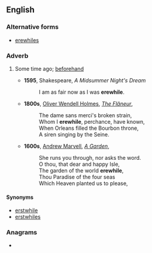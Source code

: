 ==English==

===Alternative forms===
* [[erewhiles]]

===Adverb===
{{en-adv|-}}

# {{lb|en|archaic|or|poetic}} Some time ago; [[beforehand]]
#* '''1595''', Shakespeare, ''A Midsummer Night's Dream''
#*: I am as fair now as I was '''erewhile'''.
#* '''1800s''', [[w:Oliver Wendell Holmes, Sr.|Oliver Wendell Holmes]], ''[[s:The Flâneur|The Flâneur]]'',
#*: The dame sans merci's broken strain,
#*: Whom I '''erewhile''', perchance, have known,
#*: When Orleans filled the Bourbon throne,
#*: A siren singing by the Seine.
#* '''1600s''', [[w:Andrew Marvell|Andrew Marvell]], ''[[s:A Garden|A Garden]]'',
#*: She runs you through, nor asks the word.
#*: O thou, that dear and happy Isle,
#*: The garden of the world '''erewhile''',
#*: Thou Paradise of the four seas
#*: Which Heaven planted us to please,

====Synonyms====
* [[erstwhile]]
* [[erstwhiles]]

===Anagrams===
* {{anagrams|en|a=eeehilrw|wheelier|while-ere|wire-heel}}